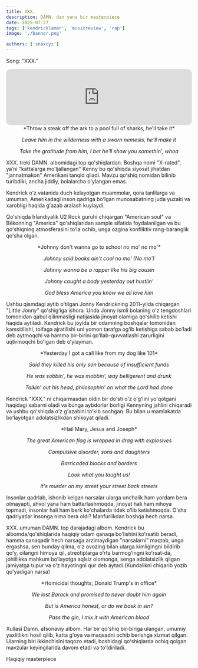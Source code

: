 ```yaml
---
title: XXX.
description: DAMN. dan yana bir masterpiece
date: 2025-07-27
tags: ['kendricklamar', 'musicreview', 'rap']
image: './banner.png'

authors: ['snaxcyz']  
---
```


Song: "XXX."

<iframe
  style="border-radius:12px"
  src="https://open.spotify.com/embed/track/4iYRa2btalAzPZoSYfROqF?utm_source=generator"
  width="100%"
  height="152"
  frameBorder="0"
  allowfullscreen=""
  allow="autoplay; clipboard-write; encrypted-media; fullscreen; picture-in-picture"
  loading="lazy"
></iframe>

<div style="text-align: center;">
*Throw a steak off the ark to a pool full of sharks, he'll take it*

_Leave him in the wilderness with a sworn nemesis, he'll make it_

_Take the gratitude from him, I bet he'll show you somethin', whoa_

</div>

XXX. treki DAMN. albomidagi top qo'shiqlardan. Boshqa nomi "X-rated", yaʼni "kattalarga moʻljallangan" Kenny bu qoʻshiqda siyosat jihatdan "jannatmakon" Amerikani tanqid qiladi. Mavzu qoʻshiq nomidan bilinib turibdiki, ancha jiddiy, bolalarcha oʻylangan emas.

Kendrick oʻz vatanida duch kelayotgan muammolar, qora tanlilarga va umuman, Amerikadagi inson qadriga boʻlgan munosabatning juda yuzaki va xarobligi haqida gʻazab aralash kuylaydi.

Qoʻshiqda Irlandiyalik U2 Rock guruhi chiqargan "American soul" va Békonning "America" qoʻshiqlaridan sample sifatida foydalanilgan va bu qoʻshiqning atmosferasini toʻla ochib, unga ozgina konfliktiv rang-baranglik qoʻsha olgan.

<div style="text-align: center;">
*Johnny don't wanna go to school no mo' no mo'*

_Johnny said books ain't cool no mo' (No mo')_

_Johnny wanna be a rapper like his big cousin_

_Johnny caught a body yesterday out hustlin'_

_God bless America you know we all love him_

</div>

Ushbu qismdagi aytib oʻtilgan Jonny Kendrickning 2011-yilda chiqargan "Little Jonny" qoʻshigʻiga ishora. Unda Jonny ismli bolaning oʻz tengdoshlari tomonidan qabul qilinmasligi natijasida jinoyat olamiga qoʻshilib ketishi haqida aytiladi. Kendrick bu joyida bir odamning boshqalar tomonidan kamsitilishi, toifaga ajratilishi uni yomon tarafga ogʻib ketishiga sabab boʻladi deb aytmoqchi va hamma bir-birini qoʻllab-quvvatlashi zarurligini uqtirmoqchi boʻlgan deb oʻylayman.

<div style="text-align: center;">
*Yesterday I got a call like from my dog like 101*

_Said they killed his only son because of insufficient funds_

_He was sobbin', he was mobbin', way belligerent and drunk_

_Talkin' out his head, philosophin' on what the Lord had done_

</div>

Kendrick "XXX." ni chiqarmasdan oldin bir doʻsti oʻz oʻgʻlini yoʻqotgani haqidagi xabarni oladi va bunga aybdorlar borligi Kennyning jahlini chiqaradi va ushbu qoʻshiqda oʻz gʻazabini toʻkib sochgan. Bu bilan u mamlakatda boʻlayotgan adolatsizlikdan shikoyat qiladi.

<div style="text-align: center;">
*Hail Mary, Jesus and Joseph*

_The great American flag is wrapped in drag with explosives_

_Compulsive disorder, sons and daughters_

_Barricaded blocks and borders_

_Look what you taught us!_

_it's murder on my street your street back streets_

</div>

Insonlar qadrlab, ishonib kelgan narsalar ularga unchalik ham yordam bera olmayapti, ahvol yana ham battarlashmoqda, jinoyat hali ham nihoya topmadi, insonlar hali ham berk koʻchalarda itdek oʻlib ketishmoqda. Oʻsha qadriyatlar insonga nima bera oldi? Manfurlikdan boshqa hech narsa.

XXX. umuman DAMN. top darajadagi albom. Kendrick bu albomda/qo'shiqlarida haqiqiy odam qanaqa boʻlishini koʻrsatib beradi, hamma qanaqadir hech narsaga arzimaydigan "narsalarni" maqtab, unga ergashsa, sen bunday qilma, oʻz ovozing bilan ularga kimligingni bildirib qoʻy, oilangni himoya qil, streotiplarga oʻrta barmogʻingni koʻrsat-da, johillikka mahkum boʻlayotga aqlsiz olomonga, senga adolatsizlik qilgan jamiyatga tupur va oʻz hayotingni qur deb aytadi.(Kundalikni chiqarib yozib qo'yadigan narsa)

<div style="text-align: center;">
*Homicidal thoughts; Donald Trump's in office*

_We lost Barack and promised to never doubt him again_

_But is America honest, or do we bask in sin?_

_Pass the gin, I mix it with American blood_

</div>

Xullasi Damn. afsonaviy albom. Har bir qoʻshiq bir-biriga ulangan, umumiy yaxlitlikni hosil qilib, katta gʻoya va maqsadni ochib berishga xizmat qilgan. Ularning biri ikkinchisini taqozo etadi, boshidagi qoʻshiqlarda ochiq qolgan mavzular keyingilarida davom etadi va toʻldiriladi.

Haqiqiy masterpiece
